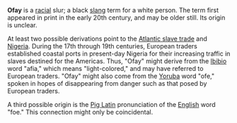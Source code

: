 '''Ofay''' is a [[race|racial]] slur; a black [[slang]] term for a white person.  The term first appeared in print in the early 20th century, and may be older still.  Its origin is unclear.

At least two possible derivations point to the [[Atlantic slave trade]] and [[Nigeria]].  During the 17th through 19th centuries, European traders established coastal ports in present-day Nigeria for their increasing traffic in slaves destined for the Americas.  Thus, "Ofay" might derive from the [[Ibibio]] word "afia," which means "light-colored," and may have referred to European traders.  "Ofay" might also come from the [[Yoruba]] word "ofe," spoken in hopes of disappearing from danger such as that posed by European traders.

A third possible origin is the [[Pig Latin]] pronunciation of the [[English language | English]] word "foe."  This connection might only be coincidental.

{{vocab-stub}}